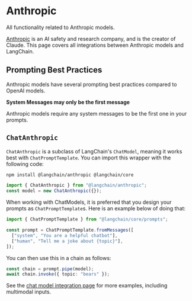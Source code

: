 # Anthropic

All functionality related to Anthropic models.

[Anthropic](https://www.anthropic.com/) is an AI safety and research company, and is the creator of Claude.
This page covers all integrations between Anthropic models and LangChain.

## Prompting Best Practices

Anthropic models have several prompting best practices compared to OpenAI models.

**System Messages may only be the first message**

Anthropic models require any system messages to be the first one in your prompts.

## `ChatAnthropic`

`ChatAnthropic` is a subclass of LangChain's `ChatModel`, meaning it works best with `ChatPromptTemplate`.
You can import this wrapper with the following code:


<IntegrationInstallTooltip></IntegrationInstallTooltip>

```bash npm2yarn
npm install @langchain/anthropic @langchain/core
```

```typescript
import { ChatAnthropic } from "@langchain/anthropic";
const model = new ChatAnthropic({});
```

When working with ChatModels, it is preferred that you design your prompts as `ChatPromptTemplate`s.
Here is an example below of doing that:

```typescript
import { ChatPromptTemplate } from "@langchain/core/prompts";

const prompt = ChatPromptTemplate.fromMessages([
  ["system", "You are a helpful chatbot"],
  ["human", "Tell me a joke about {topic}"],
]);
```

You can then use this in a chain as follows:

```typescript
const chain = prompt.pipe(model);
await chain.invoke({ topic: "bears" });
```

See the [chat model integration page](/docs/integrations/chat/anthropic/) for more examples, including multimodal inputs.
